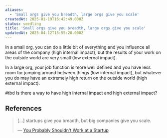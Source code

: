 ```yaml
---
aliases:
  - 'Small orgs give you breadth, large orgs give you scale'
createdAt: 2025-01-19T16:42:49.000Z
status: seedling
title: 'Small orgs give you breadth, large orgs give you scale'
updatedAt: 2025-04-12T15:55:20.000Z
---
```

In a small org, you can do a little bit of everything and you influence all areas of the company (high internal impact), but the results of your work on the outside world are very small (low external impact).

In a large org, your job function is more well defined and you have less room for jumping around between things (low internal impact), but whatever you do may have an extremely high return on the outside world (high external impact).

#tbd Is there a way to have high internal impact and high external impact?

## References

> […] startups give you breadth, but big companies give you scale.
>
> — [You Probably Shouldn't Work at a Startup](https://every.to/napkin-math/you-probably-shouldn-t-work-at-a-startup-9387b632-345c-4a22-bac0-3cb92f0eecf1)
